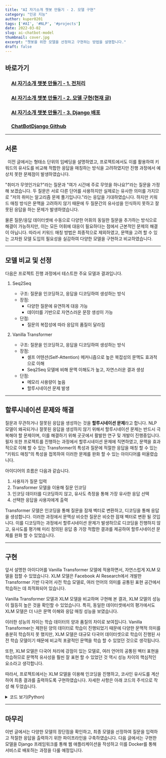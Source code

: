 ```yaml
---
title: "AI 자기소개 챗봇 만들기 - 2. 모델 구현"
category: "인공 지능"
author: kuper0201
tags: ['#AI', '#NLP', '#projects']
date: 2022-03-02
slug: ai-chatbot-model
thumbnail: cover.jpg
excerpt: "챗봇을 위한 모델을 선정하고 구현하는 방법을 설명합니다."
draft: false
---
```



## 바로가기

### &nbsp; &nbsp; &nbsp;[AI 자기소개 챗봇 만들기 - 1. 전처리](/ai-chatbot-preprocess)
### &nbsp; &nbsp; &nbsp;[AI 자기소개 챗봇 만들기 - 2. 모델 구현(현재 글)](#서론)
### &nbsp; &nbsp; &nbsp;[AI 자기소개 챗봇 만들기 - 3. Django 배포](/ai-chatbot-deploy)
### &nbsp; &nbsp; &nbsp;<a href="https://github.com/kuper0201/ChatBotDjango" target="_blank">ChatBotDjango Github</a>

---

## 서론

&nbsp;&nbsp;이전 글에서는 형태소 단위의 임베딩을 설명하였고, 프로젝트에서도 이를 활용하여 키워드의 유사도를 비교해 적합한 응답을 매칭하는 방식을 고려하였지만 진행 과정에서 예상치 못한 문제점이 발생하였습니다.

"취미가 무엇인가요?"라는 질문과 "여가 시간에 주로 무엇을 하나요?"라는 질문을 가정해 보겠습니다.
두 질문은 서로 다른 단어를 사용하지만 실제로는 유사한 의미를 가지므로 "저의 취미는 알고리즘 문제 풀기입니다."라는 응답을 기대하였습니다. 하지만 키워드 매칭 방식은 문맥을 고려하지 않기 때문에 두 질문간의 유사성을 인식하지 못하고 잘못된 응답을 하는 문제가 발생하였습니다.

물론 질문/응답 데이터셋에 수동으로 다양한 어휘의 동일한 질문을 추가하는 방식으로 해결이 가능하지만, 이는 모든 어휘에 대응이 필요하다는 점에서 근본적인 문제의 해결이 아닙니다. 따라서 키워드 매칭 방법은 최종적으로 제외하였고, 문맥을 고려 할 수 있는 고차원 모델 도입의 필요성을 실감하여 다양한 모델을 구현하고 비교하였습니다.

---

## 모델 비교 및 선정

다음은 프로젝트 진행 과정에서 테스트한 주요 모델과 결과입니다.

1. Seq2Seq
	- 구조: 질문을 인코딩하고, 응답을 디코딩하여 생성하는 방식
	- 장점:
		- 다양한 질문에 유연하게 대응 가능
		- 데이터를 기반으로 자연스러운 문장 생성이 가능
	- 단점:
		- 질문의 복잡성에 따라 응답의 품질이 달라짐

2. Vanilla Transformer
	- 구조: 질문을 인코딩하고, 응답을 디코딩하여 생성하는 방식
	- 장점:
		- 셀프 어텐션(Self-Attention) 메커니즘으로 높은 복잡성의 문맥도 효과적으로 이해
		- Seq2Seq 모델에 비해 문맥 이해도가 높고, 자연스러운 결과 생성
	- 단점:
		- 메모리 사용량이 높음
		- 할루시네이션 문제 발생

---
	
## 할루시네이션 문제와 해결

질문과 무관하거나 잘못된 응답을 생성하는 것을 **할루시네이션 문제**라고 합니다.
NLP 모델이 왜곡되거나 잘못된 응답을 생성하지 않기 위해서 할루시네이션 문제는 반드시 극복해야 할 문제이며, 이를 해결하기 위해 곳곳에서 활발한 연구 및 개발이 진행중입니다.
필자 또한 프로젝트를 진행하는 과정에서 할루시네이션 문제에 직면하였고, 문맥을 효과적으로 이해 할 수 있는 Transformer의 특성과 질문에 적절한 응답을 매칭 할 수 있는 "키워드 매칭"의 특성을 접목하여 이러한 문제를 완화 할 수 있는 아이디어를 떠올렸습니다.

아이디어의 흐름은 다음과 같습니다.
1. 사용자가 질문 입력
2. Transformer 모델을 이용해 질문 인코딩
3. 인코딩 데이터를 디코딩하지 않고, 유사도 측정을 통해 가장 유사한 응답 선택
4. 선택한 응답을 사용자에게 출력

Transformer 모델은 인코딩을 통해 질문을 잠재 벡터로 변환하고, 디코딩을 통해 응답을 생성합니다.
이러한 과정에서 문맥상 비슷한 질문은 비슷한 잠재 벡터로 변환 될 것입니다. 이를 디코딩하는 과정에서 할루시네이션 문제가 발생하므로 디코딩을 진행하지 않고, 유사도를 평가해 미리 정의된 응답 중 가장 적합한 결과를 제공하여 할루시네이션 문제를 완화 할 수 있었습니다.

---

## 구현

앞서 설명한 아이디어를 Vanilla Transformer 모델에 적용하면서, 자연스럽게 XLM 모델을 접할 수 있었습니다. XLM 모델은 Facebook AI Research에서 개발한 Transformer 기반 다국어 사전 학습 모델로, 여러 언어의 의미를 공통된 표현 공간에서 학습하는 데 최적화되어 있습니다.

Vanilla Transformer 모델과 XLM 모델을 비교하며 구현해 본 결과, XLM 모델의 성능이 월등히 높은 것을 확인할 수 있었습니다. 특히, 동일한 데이터셋에서의 평가에서도 XLM 모델은 더 나은 문맥 이해와 응답 매칭 성능을 보였습니다.

이러한 성능의 차이는 학습 데이터의 양과 품질의 차이로 보여집니다. Vanilla Transformer는 제한된 양의 데이터로 학습이 진행되었기 때문에 다양한 문맥적 의미를 충분히 학습하지 못 했지만, XLM 모델은 대규모 다국어 데이터셋으로 학습이 진행된 사전 학습 모델이기 때문에 비교적 포괄적인 문맥을 학습 할 수 있었던 것으로 생각됩니다.

또한, XLM 모델은 다국어 처리에 강점이 있는 모델로, 여러 언어의 공통된 벡터 표현을 학습하므로 문맥적 유사성을 훨씬 잘 표현 할 수 있었던 것 역시 성능 차이의 핵심적인 요소라고 생각합니다.

따라서, 프로젝트에서는 XLM 모델을 이용해 인코딩을 진행하고, 코사인 유사도를 계산하여 최종 결과를 출력하도록 구현하였습니다. 자세한 사항은 아래 코드의 주석으로 작성 해 두었습니다.

<details markdown="1">
<summary>코드 보기(Python)</summary>

```javascript
import numpy as np
import pandas as pd
from numpy import dot
from numpy.linalg import norm
from sentence_transformers import SentenceTransformer
import os

class Chatbot:
    def __init__(self):
        # train 데이터 로드
        self.train_data = pd.read_csv(os.getcwd() +'/data/ChatbotData.csv')
        print("DataSet Loaded")

        # XLM 모델 로드
        self.model = SentenceTransformer(os.getcwd() +'/data/xlm-100langs_model')
        print("Model Loaded")

        # train 데이터 임베딩 진행
        self.train_data['embedding'] = self.train_data.apply(lambda row: self.model.encode(row.Q), axis = 1)

    # 코사인 유사도 계산 함수
    def cos_sim(self, A, B):
        return dot(A, B) / (norm(A) * norm(B))

    # 질문 임베딩 및 유사도 계산하여 최종 응답 반환
    def return_answer(self, question):
        embedding = self.model.encode(question)
        self.train_data['score'] = self.train_data.apply(lambda x: self.cos_sim(x['embedding'], embedding), axis=1)
        
        return self.train_data.loc[self.train_data['score'].idxmax()]['A']

# 사용자에게 질문 입력 받고 응답 출력
def main():
    chatbot = Chatbot()
    while True:
        question = input("User: ")
        answer = chatbot.return_answer(question)
        print("Chatbot: " + answer)

if __name__ == "__main__":
	main()
```
</details>

---

## 마무리

이번 글에서는 다양한 모델의 장단점을 확인하고, 최종 모델을 선정하여 질문을 입력하고 적절한 응답을 출력하기 위한 파이프라인을 구축하였습니다.
다음 글에서는 구현한 모델을 Django 프레임워크를 통해 웹 애플리케이션을 작성하고 이를 Docker를 통해 서비스로 배포하는 과정을 다룰 예정입니다.
